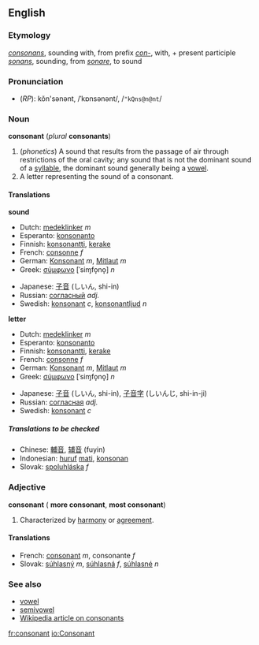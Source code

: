 ==English==
===Etymology===
{{L.}} ''[[consonans]]'', sounding with, from prefix ''[[con-]]'', with, + present participle ''[[sonans]]'', sounding, from ''[[sonare]]'', to sound

===Pronunciation===
*(''RP''): kŏn'sənənt, /ˈkɒnsənənt/, /<tt>"kQns@n@nt</tt>/

===Noun===
'''consonant''' (''plural'' '''consonants''')

#(''phonetics'') A sound that results from the passage of air through restrictions of the oral cavity; any sound that is not the dominant sound of a [[syllable]], the dominant sound generally being a [[vowel]].
#A letter representing the sound of a consonant.

====Translations====

'''sound'''
{{top}}
*Dutch: [[medeklinker]] ''m''
*Esperanto: [[konsonanto]]
*Finnish: [[konsonantti]], [[kerake]]
*French: [[consonne]] ''f''
*German: [[Konsonant]] ''m'', [[Mitlaut]] ''m''
*Greek: [[σύμφωνο]] [ˈsiɱfo̞no̞] ''n''
{{mid}}
*Japanese: [[子音]] (しいん, shi-in)
*Russian: [[согласный]] ''adj.''
*Swedish: [[konsonant]] ''c'', [[konsonantljud]] ''n''
{{bottom}}

'''letter'''
{{top}}
*Dutch: [[medeklinker]] ''m''
*Esperanto: [[konsonanto]]
*Finnish: [[konsonantti]], [[kerake]]
*French: [[consonne]] ''f''
*German: [[Konsonant]] ''m'', [[Mitlaut]] ''m''
*Greek: [[σύμφωνο]] [ˈsiɱfo̞no̞] ''n''
{{mid}}
*Japanese: [[子音]] (しいん, shi-in), [[子音字]] (しいんじ, shi-in-ji)
*Russian: [[согласная]] ''adj.''
*Swedish: [[konsonant]] ''c''
{{bottom}}

=====Translations to be checked=====
<!--Remove this section once all of the translations below have been moved into the tables above.-->
{{checktrans}}

*Chinese: [[輔音]], [[辅音]] (fuyin)
*Indonesian: [[huruf]] [[mati]], [[konsonan]]
*Slovak: [[spoluhláska]] ''f''

===Adjective===
'''consonant''' ({{compar}} '''more consonant''', {{superl}} '''most consonant''')

#Characterized by [[harmony]] or [[agreement]].
{{seeCites}}

====Translations====
*French: [[consonant#French|consonant]] ''m'', consonante ''f''
*Slovak: [[súhlasný]] ''m'', [[súhlasná]] ''f'', [[súhlasné]] ''n''

===See also===
*[[vowel]]
*[[semivowel]]
*[[w:consonant|Wikipedia article on consonants]]

[[fr:consonant]]
[[io:Consonant]]